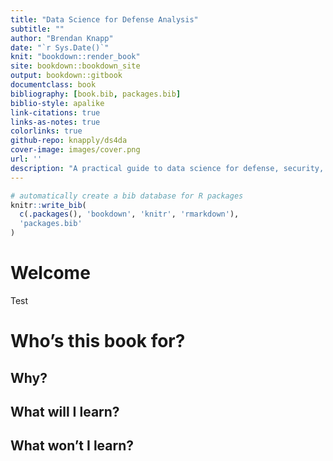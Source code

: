 ```yaml
---
title: "Data Science for Defense Analysis"
subtitle: ""
author: "Brendan Knapp"
date: "`r Sys.Date()`"
knit: "bookdown::render_book"
site: bookdown::bookdown_site
output: bookdown::gitbook
documentclass: book
bibliography: [book.bib, packages.bib]
biblio-style: apalike
link-citations: true
links-as-notes: true
colorlinks: true
github-repo: knapply/ds4da
cover-image: images/cover.png
url: ''
description: "A practical guide to data science for defense, security, intelligence, and law enforcement analysts."
---
```


```r
# automatically create a bib database for R packages
knitr::write_bib(
  c(.packages(), 'bookdown', 'knitr', 'rmarkdown'),
  'packages.bib'
)
```

# Welcome {-}

Test

# Who's this book for? {-}

## Why? {-}

## What will I learn? {-}

## What won't I learn? {-}